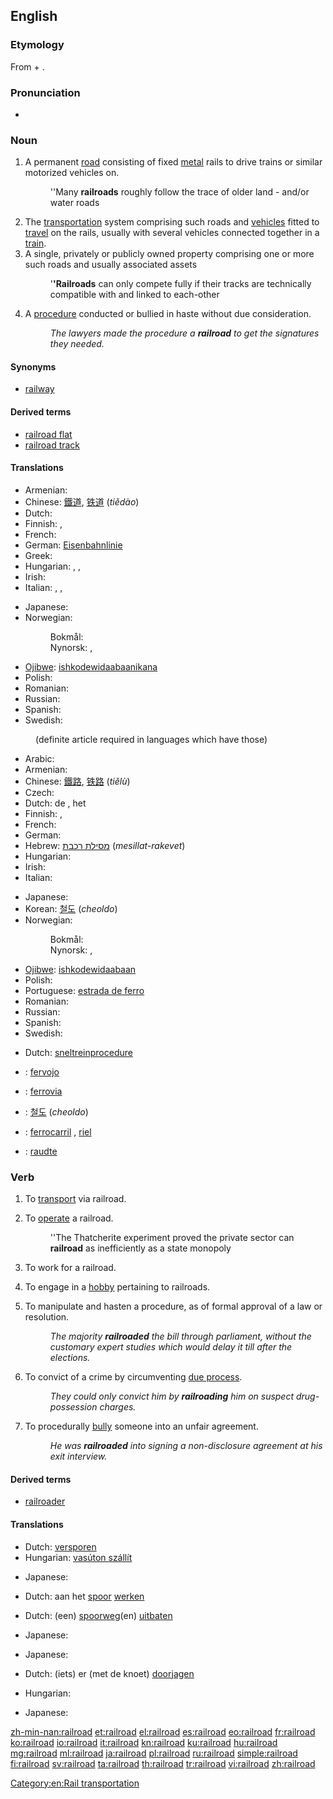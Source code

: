 {{wikipedia}}
==English==

===Etymology===
From {{term|rail|lang=en}} + {{term|road|lang=en}}.

===Pronunciation===
* {{audio|en-us-railroad.ogg|Audio (US)}}

===Noun===
{{en-noun}}

# A permanent [[road]] consisting of fixed [[metal]] rails to drive trains or similar motorized vehicles on.
#: ''Many '''railroads''' roughly follow the trace of older land - and/or water roads
# The [[transportation]] system comprising such roads and [[vehicle]]s fitted to [[travel]] on the rails, usually with several vehicles connected together in a [[train]].
# A single, privately or publicly owned property comprising one or more such roads and usually associated assets
#: '''''Railroads''' can only compete fully if their tracks are technically compatible with and linked to each-other
# {{figuratively}} A [[procedure]] conducted or bullied in haste without due consideration.
#: ''The lawyers made the procedure a '''railroad''' to get the signatures they needed.''

====Synonyms====
* [[railway]]

====Derived terms====
* [[railroad flat]]
* [[railroad track]]

====Translations====
{{trans-top|permanent road consisting of fixed metal rails}}
* Armenian: {{t-|hy|երկաթուղի|tr=erkat’uġi}}
* Chinese: [[鐵道]], [[铁道]] (''tiědào'')
* Dutch: {{t+|nl|spoorweg|m}}
* Finnish: {{t+|fi|rata}}, {{t+|fi|rautatie}}
* French: {{t+|fr|voie ferrée|f}}
* German: [[Eisenbahnlinie]] {{f}}
* Greek: {{t+|el|σιδηρόδρομος}}
* Hungarian: {{t+|hu|vasút}},  {{t+|hu|vasútvonal}},  {{t+|hu|sín}}
* Irish: {{t-|ga|iarnród|m|xs=Irish}}
* Italian: {{t|it|strada ferrata|f}}, {{t|it|ferrovia|f}}, {{t|it|binario|m}}
{{trans-mid}}
* Japanese: {{t-|ja|線路|tr=''senr''o}}
* Norwegian:
*: Bokmål: {{t|nb|jernbane|m}}
*: Nynorsk: {{t|nn|jernbane|m|f}}, {{t|nn|jarnbane|m|f}}
* [[Ojibwe]]: [[ishkodewidaabaanikana]]
* Polish: {{t+|pl|linia kolejowa|f}}
* Romanian: {{t|ro|cale ferată|f}}
* Russian: {{t+|ru|железная дорога|f|tr=''želéznaja doróga''}}
* Spanish: {{t|es|vía férrea|f}}
* Swedish: {{t+|sv|järnväg|c}}
{{trans-bottom}}

{{trans-top|transportation system}}
: (definite article required in languages which have those)
* Arabic: {{Arab|[[سكة الحديد]]}} {{IPAchar|(''síket al-ħadīd'')}} {{f}}
* Armenian: {{t-|hy|երկաթուղի|tr=erkat’uġi}}
* Chinese: [[鐵路]], [[铁路]] (''tiělù'')
* Czech: {{t-|cs|železnice|f}}
* Dutch: de {{t+|nl|spoorwegen|n}}, het {{t+|nl|spoorwegsysteem|n}}
* Finnish: {{t+|fi|rautatie}}, {{t+|fi|rautatie|alt=rautatiet}}
* French: {{t+|fr|chemin de fer|m}}
* German: {{t+|de|Eisenbahn|f}}
* Hebrew: [[מסילת רכבת]] (''mesillat-rakevet'') {{f}}
* Hungarian: {{t+|hu|vasút}}
* Irish: {{t-|ga|iarnród|m|xs=Irish}}
* Italian: {{t+|it|ferrovia|f}}
{{trans-mid}}
* Japanese: {{t+|ja|鉄道|tr=[[てつどう]], ''tetsudō''}}
* Korean: [[철도]] (''cheoldo'')
* Norwegian:
*: Bokmål: {{t|nb|jernbane|m}}
*: Nynorsk: {{t|nn|jernbane|m|f}}, {{t|nn|jarnbane|m|f}}
* [[Ojibwe]]: [[ishkodewidaabaan]]
* Polish: {{t+|pl|kolej|f}}
* Portuguese: [[estrada de ferro]] {{f}}
* Romanian: {{t|ro|căi ferate|f|p}}
* Russian: {{t+|ru|железная дорога|f|tr=''želéznaja doróga''}}
* Spanish: {{t+|es|ferrocarril|m}}
* Swedish: {{t+|sv|järnväg|c}}
{{trans-bottom}}

{{trans-top|unduely hasted procedure}}
* Dutch: [[sneltreinprocedure]] {{m|f}}
{{trans-mid}}
{{trans-bottom}}

{{checktrans-top}}
* {{ttbc|eo}}: [[fervojo]]
* {{ttbc|it}}: [[ferrovia]] {{f}}
* {{ttbc|ko}}: [[철도]] (''cheoldo'')
{{trans-mid}}
* {{ttbc|es}}: [[ferrocarril]] {{m}}, [[riel]] {{m}}
* {{ttbc|vep}}: [[raudte]]
{{trans-bottom}}

===Verb===
{{en-verb}}

# {{transitive}} To [[transport]] via railroad.
# {{intransitive}} To [[operate]] a railroad.
#: ''The Thatcherite experiment proved the private sector can '''railroad''' as inefficiently as a state monopoly
# {{intransitive}} To work for a railroad.
# {{intransitive}} To engage in a [[hobby]] pertaining to railroads.
# {{transitive}} To manipulate and hasten a procedure, as of formal approval of a law or resolution.
#: ''The majority '''railroaded''' the bill through parliament, without the customary expert studies which would delay it till after the elections.''
# {{transitive}} To convict of a crime by circumventing [[due process]].
#: ''They could only convict him by '''railroading''' him on suspect drug-possession charges.''
# {{transitive}} To procedurally [[bully]] someone into an unfair agreement.
#: ''He was '''railroaded''' into signing a non-disclosure agreement at his exit interview.''

====Derived terms====
* [[railroader]]

====Translations====
{{trans-top|to transport via railroad}}
* Dutch: [[versporen]]
* Hungarian: [[vasúton szállít]]
{{trans-mid}}
* Japanese: {{t|ja|鉄道輸送する|tr=''tetsudō-yusō suru''}}
{{trans-bottom}}

{{trans-top|to work for a railroad}}
* Dutch: aan het [[spoor]] [[werken]]
{{trans-mid}}
{{trans-bottom}}

{{trans-top|to operate a railroad}}
* Dutch: (een) [[spoorweg]](en) [[uitbaten]]
{{trans-mid}}
* Japanese: {{qualifier|phrase}} {{t|ja|鉄道を経営する|tr=''tetsudō wo keiei suru''}}
{{trans-bottom}}

{{trans-top|to engage in a hobby pertaining to railroads}}
* Japanese: {{qualifier|phrase}} {{t|ja|鉄道模型をする|tr=''tetsudō-mokei wo suru''}}
{{trans-mid}}
{{trans-bottom}}

{{trans-top|to manipulate and hasten a procedure}}
* Dutch: (iets) er (met de knoet) [[doorjagen]]
{{trans-mid}}
{{trans-bottom}}

{{trans-top|to prepare a rapid summary process}}
* Hungarian: {{t|hu|keresztülhajt}}
{{trans-mid}}
* Japanese: {{qualifier|phrase}} {{t|ja|強引に通過させる|tr=''gōin ni tsūka saseru''}}
{{trans-bottom}}

{{checktrans-top}}
{{trans-bottom}}

[[Category:en:Rail transportation]]

[[zh-min-nan:railroad]]
[[et:railroad]]
[[el:railroad]]
[[es:railroad]]
[[eo:railroad]]
[[fr:railroad]]
[[ko:railroad]]
[[io:railroad]]
[[it:railroad]]
[[kn:railroad]]
[[ku:railroad]]
[[hu:railroad]]
[[mg:railroad]]
[[ml:railroad]]
[[ja:railroad]]
[[pl:railroad]]
[[ru:railroad]]
[[simple:railroad]]
[[fi:railroad]]
[[sv:railroad]]
[[ta:railroad]]
[[th:railroad]]
[[tr:railroad]]
[[vi:railroad]]
[[zh:railroad]]
